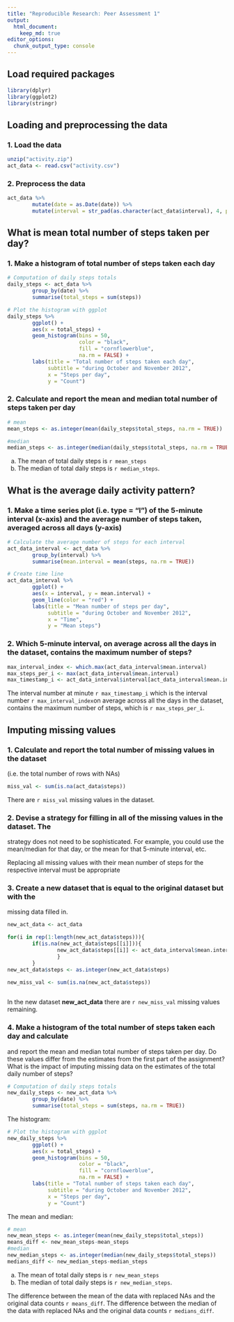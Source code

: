 ```yaml
---
title: "Reproducible Research: Peer Assessment 1"
output: 
  html_document:
    keep_md: true
editor_options: 
  chunk_output_type: console
---
```


## Load required packages
```r
library(dplyr)
library(ggplot2)
library(stringr)
```





## Loading and preprocessing the data

### 1. Load the data
```r
unzip("activity.zip")
act_data <- read.csv("activity.csv")
```

### 2. Preprocess the data
```r
act_data %>% 
        mutate(date = as.Date(date)) %>%
        mutate(interval = str_pad(as.character(act_data$interval), 4, pad = "0"))
```





## What is mean total number of steps taken per day?

### 1. Make a histogram of total number of steps taken each day

```r
# Computation of daily steps totals
daily_steps <- act_data %>%
        group_by(date) %>%
        summarise(total_steps = sum(steps))
```

```r
# Plot the histogram with ggplot
daily_steps %>%
        ggplot() +
        aes(x = total_steps) +
        geom_histogram(bins = 50, 
                       color = "black",
                       fill = "cornflowerblue",
                       na.rm = FALSE) +
        labs(title = "Total number of steps taken each day",
             subtitle = "during October and November 2012",
             x = "Steps per day",
             y = "Count") 
```

### 2. Calculate and report the mean and median total number of steps taken per day

```r
# mean
mean_steps <- as.integer(mean(daily_steps$total_steps, na.rm = TRUE))

#median
median_steps <- as.integer(median(daily_steps$total_steps, na.rm = TRUE))
```

a. The mean of total daily steps is `r mean_steps`
b. The median of total daily steps is `r median_steps`.




## What is the average daily activity pattern?

### 1. Make a time series plot (i.e. type = "l") of the 5-minute interval (x-axis)  and the average number of steps taken, averaged across all days (y-axis)


```r
# Calculate the average number of steps for each interval
act_data_interval <- act_data %>%
        group_by(interval) %>%
        summarise(mean.interval = mean(steps, na.rm = TRUE))

# Create time line
act_data_interval %>%
        ggplot() +
        aes(x = interval, y = mean.interval) +
        geom_line(color = "red") +
        labs(title = "Mean number of steps per day",
             subtitle = "during October and November 2012",
             x = "Time",
             y = "Mean steps")
```

### 2. Which 5-minute interval, on average across all the days in the dataset, contains the maximum number of steps?

```r
max_interval_index <- which.max(act_data_interval$mean.interval)
max_steps_per_i <- max(act_data_interval$mean.interval)
max_timestamp_i <- act_data_interval$interval[act_data_interval$mean.interval == max_steps_per_i]


```

The interval number at minute `r max_timestamp_i` which is the interval number `r max_interval_index`on average across all the days in the dataset, contains the maximum number of steps, which is `r max_steps_per_i`. 



## Imputing missing values

### 1. Calculate and report the total number of missing values in the dataset
(i.e. the total number of rows with NAs)

```r
miss_val <- sum(is.na(act_data$steps))
```

There are `r miss_val` missing values in the dataset.

### 2. Devise a strategy for filling in all of the missing values in the dataset. The
strategy does not need to be sophisticated. For example, you could use
the mean/median for that day, or the mean for that 5-minute interval, etc.

Replacing all missing values with their mean number of steps for the respective interval must be appropriate


### 3. Create a new dataset that is equal to the original dataset but with the
missing data filled in.

```r

new_act_data <- act_data

for(i in rep(1:length(new_act_data$steps))){
        if(is.na(new_act_data$steps[[i]])){
                new_act_data$steps[[i]] <- act_data_interval$mean.interval[[1 + i %% 288]]
                }
        }
new_act_data$steps <- as.integer(new_act_data$steps)

new_miss_val <- sum(is.na(new_act_data$steps))
        
```
In the new dataset **new_act_data** there are `r new_miss_val` missing values remaining.


### 4. Make a histogram of the total number of steps taken each day and calculate
and report the mean and median total number of steps taken per day. Do
these values differ from the estimates from the first part of the assignment?
What is the impact of imputing missing data on the estimates of the total
daily number of steps?

```r
# Computation of daily steps totals
new_daily_steps <- new_act_data %>%
        group_by(date) %>%
        summarise(total_steps = sum(steps, na.rm = TRUE))
```

The histogram:
```r
# Plot the histogram with ggplot
new_daily_steps %>%
        ggplot() +
        aes(x = total_steps) +
        geom_histogram(bins = 50, 
                       color = "black",
                       fill = "cornflowerblue",
                       na.rm = FALSE) +
        labs(title = "Total number of steps taken each day",
             subtitle = "during October and November 2012",
             x = "Steps per day",
             y = "Count") 
```

The mean and median:

```r
# mean
new_mean_steps <- as.integer(mean(new_daily_steps$total_steps))
means_diff <- new_mean_steps-mean_steps 
#median
new_median_steps <- as.integer(median(new_daily_steps$total_steps))
medians_diff <- new_median_steps-median_steps 
```

a. The mean of total daily steps is `r new_mean_steps`
b. The median of total daily steps is `r new_median_steps`.

The difference between the mean of the data with replaced NAs and the original data counts `r means_diff`.
The difference between the median of the data with replaced NAs and the original data counts `r medians_diff`.


<!-- ## Are there differences in activity patterns between weekdays and weekends? -->

<!-- ### 1. Create a new factor variable in the dataset with two levels – “weekday” -->
<!-- and “weekend” indicating whether a given date is a weekday or weekend -->
<!-- day. -->

<!-- ```{r} -->

<!-- ``` -->

<!-- ### 2. Make a panel plot containing a time series plot (i.e. type = "l") of the -->
<!-- 5-minute interval (x-axis) and the average number of steps taken, averaged -->
<!-- across all weekday days or weekend days (y-axis). -->
<!-- ```{r} -->

<!-- ``` -->

